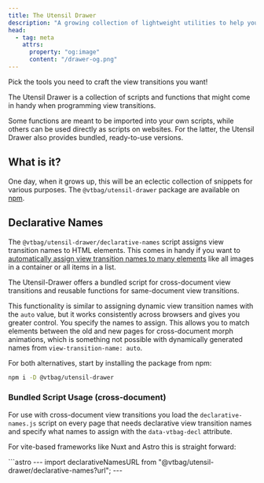 ```yaml
---
title: The Utensil Drawer
description: "A growing collection of lightweight utilities to help you craft polished view transitions."
head:
  - tag: meta
    attrs:
      property: "og:image"
      content: "/drawer-og.png"
---
```



<Logo alt="The Utensil Drawer" image={drawer}>
Pick the tools you need to craft the view transitions you want!

The Utensil Drawer is a collection of scripts and functions that might come in handy when programming view transitions.

Some functions are meant to be imported into your own scripts, while others can be used directly as scripts on websites. For the latter, the Utensil Drawer also provides bundled, ready-to-use versions.

</Logo>

## What is it?

One day, when it grows up, this will be an eclectic collection of snippets for various purposes. The `@vtbag/utensil-drawer` package are available on [npm](https://www.npmjs.com/package/@vtbag/utensil-drawer).

<UtensilGrid>
  <Utensil
    title="Declarative Names"
    description="Automatically assigns dynamic view transition names to HTML elements using CSS selectors."
    href="#declarative-names"
  />
  <Utensil
    title="Escaped Custom Identifiers"
    description="Escape view transition names to unlock characters beyond basic ASCII letters and digits."
    href="#escapeviewtransitionname"
  />
  <Utensil
    title="Set Morphing Vector"
    stable={false}
    description="Brand new and experimental: provides the parameters of the morph animations as pseudo properties to your CSS rules"
    href="#morphing-vector"
  />
  <Utensil
    title="Interim Type Declarations"
    stable={false}
    description="A temporary solution until Definitely Typed is ready and Level 2 definitions become available."
    href="#type-declarations"
  />
  <Utensil
    title="Hardened Start"
    stable={false}
    description="Wrapper with a non-animating fallback for browsers without native support. Respects the reduced motion preference and supports optional, automatic chaining of view transitions."
    href="#maystartviewtransition"
  />
</UtensilGrid>

## Declarative Names

The `@vtbag/utensil-drawer/declarative-names` script assigns view transition names to HTML elements. This comes in handy if you want to [automatically assign view transition names to many elements](/tips/auto-names/) like all images in a container or all items in a list.

The Utensil-Drawer offers a bundled script for cross-document view transitions and reusable functions for same-document view transitions.

This functionality is similar to assigning dynamic view transition names with the `auto` value, but it works consistently across browsers and gives you greater control. You specify the names to assign. This allows you to match elements between the old and new pages for cross-document morph animations, which is something not possible with dynamically generated names from `view-transition-name: auto`.

For both alternatives, start by installing the package from npm:

```sh
npm i -D @vtbag/utensil-drawer
```
### Bundled Script Usage (cross-document)

For use with cross-document view transitions you load the `declarative-names.js` script on every page that needs declarative view transition names and specify what names to assign with the `data-vtbag-decl` attribute.

For vite-based frameworks like Nuxt and Astro this is straight forward:


<Tabs>
<TabItem label="Astro">
```astro
---
import declarativeNamesURL from "@vtbag/utensil-drawer/declarative-names?url";
---
<head>
  <script is:inline src={declarativeNamesURL} data-vtbag-decl='...' />
</head>  
```
</TabItem>

<TabItem label="Nuxt">

```vue
<script setup>
import { useHead } from '#imports'
import declarativeNamesUrl from '@vtbag/utensil-drawer/declarative-names?url'

useHead({
  script: [
    { src: declarativeNamesUrl, attrs: { 'data-vtbag-decl': '...' } }
  ]
})
</script>
```
</TabItem>
<TabItem label="plain HTML">
After installing the package from npm, copy it to a place where it can be served to the browser.
```sh
cp node_modules/@vtbag/utensil-drawer/lib/bundled/declarative-names.js public/declarative-name.js
```

```html
<head>
  <script src="/declarative-names.js" data-vtbag-decl="..."></script>
</head>
```
Don't forget to update the copy once you update the npm package!
</TabItem>
</Tabs>

<style>{`.tablist-wrapper a {text-decoration: none}`}</style>

To ensure that the code is executed before the `pagereveal` event, the script must be placed inside the `<head>` element of your page as a classical inline script. Do _not_ add `type="module"` or the `defer` or `async` attributes as this would delay the script too much.

### Import Reusable Functions (same-document)

The reusable functions can be imported from `@vtbag/utensil-drawer/set-view-transition-names`.

```ts
import { setSelectedViewTransitionNames } from "@vtbag/utensil-drawer/set-view-transition-names";

setSelectedViewTransitionNames("h2", "headers-");
```

For details see the comments in the [code](http://github.com/vtbag/utensil-drawer/blob/main/src/set-view-transition-names.ts)

### Examples

This site uses the `declarative-names` script for cross-document navigation to make `h2` and `h3` headings standout when navigating through the pages. It also randomizes the entries of the table of contents visible in the right part of the screen in the desktop view. Here is the configuration used for this:

```apl
data-vtbag-decl="h2, h3 = vtbag-h-; starlight-toc span = vtbag-toc~"
```

This assigns `vtbag-h-0, ...` to the h2 and h3 headers of every page. This makes headings appear to lift off the page during navigation and smoothly slide into place on the next page.

The second declaration assigns `vtbag-toc-0, ...` in a random fashion to the entries of the page navigation bar: During navigation, the entries swirl into place, seamlessly adjusting to the new structure.

### Configuration

You instruct the script with a `data-vtbag-decl` attribute on a script element. Typically on the very script element that loads the `declarative-names` code, but any other script element found in the DOM when the script executes will do. You can use this to your advantage to compose the declarations from multiple sources, but make sure that those elements a positioned before the `declarative-names` script.

The structure for the declaration is as shown in the syntax diagram:

<div style="width:fit-content; margin-inline: auto">
  <svg xmlns="http://www.w3.org/2000/svg" width="491" height="195">
   <defs>
      <style type="text/css">{`
    @namespace "http://www.w3.org/2000/svg";
    .line                 {fill: none; stroke: #332900; stroke-width: 1;}
    .bold-line            {stroke: #141000; shape-rendering: crispEdges; stroke-width: 2;}
    .thin-line            {stroke: #1F1800; shape-rendering: crispEdges}
    .filled               {fill: #332900; stroke: none;}
    text.terminal         {font-family: Verdana, Sans-serif;
                            font-size: 12px;
                            fill: #141000;
                            font-weight: bold;
                          }
    text.nonterminal      {font-family: Verdana, Sans-serif;
                            font-size: 12px;
                            fill: #1A1400;
                            font-weight: normal;
                          }
    text.regexp           {font-family: Verdana, Sans-serif;
                            font-size: 12px;
                            fill: #1F1800;
                            font-weight: normal;
                          }
    rect, circle, polygon {fill: #332900; stroke: #332900;}
    rect.terminal         {fill: #FFDB4D; stroke: #332900; stroke-width: 1;}
    rect.nonterminal      {fill: #FFEC9E; stroke: #332900; stroke-width: 1;}
    rect.text             {fill: none; stroke: none;}
    polygon.regexp        {fill: #FFF4C7; stroke: #332900; stroke-width: 1;}

    .line                 {fill: none; stroke: #888888; stroke-width: 1;}
    polygon              {fill: #888888;}
    text.terminal         {font-family: Verdana, Sans-serif;
                            font-size: 12px;
                            fill: #141000;
                            font-weight: bold;
                          }
    text.nonterminal      {font-family: Verdana, Sans-serif;
                            font-size: 12px;
                            fill: #1A1400;
                            font-weight: normal;
                          }
    rect, circle, polygon {fill: #888888 stroke: #888888;}
    rect.terminal         {fill: #FFDB4D; stroke: #332900; stroke-width: 1;}
    rect.nonterminal      {fill: #FFEC9E; stroke: #332900; stroke-width: 1;}

`}</style>

   </defs>
   <polygon points="9 51 1 47 1 55"/>
   <polygon points="17 51 9 47 9 55"/>
   <g>
      <rect x="91" y="69" width="96" height="32"/>
      <rect x="89" y="67" width="96" height="32" class="nonterminal"/>
      <text class="nonterminal" x="99" y="87">css-selector</text>
   </g>
   <rect x="247" y="101" width="30" height="32" rx="10"/>
   <rect x="245"
         y="99"
         width="30"
         height="32"
         class="terminal"
         rx="10"/>
   <text class="terminal" x="255" y="119">=</text>
   <rect x="247" y="145" width="40" height="32" rx="10"/>
   <rect x="245"
         y="143"
         width="40"
         height="32"
         class="terminal"
         rx="10"/>
   <text class="terminal" x="255" y="163">~=</text>
   <g>
      <rect x="327" y="101" width="56" height="32"/>
      <rect x="325" y="99" width="56" height="32" class="nonterminal"/>
      <text class="nonterminal" x="335" y="119">prefix</text>
   </g>
   <rect x="71" y="3" width="24" height="32" rx="10"/>
   <rect x="69"
         y="1"
         width="24"
         height="32"
         class="terminal"
         rx="10"/>
   <text class="terminal" x="79" y="21">;</text>
   <path class="line"
         d="m17 51 h2 m60 0 h10 m0 0 h322 m-352 0 h20 m332 0 h20 m-372 0 q10 0 10 10 m352 0 q0 -10 10 -10 m-362 10 v12 m352 0 v-12 m-352 12 q0 10 10 10 m332 0 q10 0 10 -10 m-342 10 h10 m96 0 h10 m20 0 h10 m0 0 h166 m-196 0 h20 m176 0 h20 m-216 0 q10 0 10 10 m196 0 q0 -10 10 -10 m-206 10 v12 m196 0 v-12 m-196 12 q0 10 10 10 m176 0 q10 0 10 -10 m-166 10 h10 m30 0 h10 m0 0 h10 m-80 0 h20 m60 0 h20 m-100 0 q10 0 10 10 m80 0 q0 -10 10 -10 m-90 10 v24 m80 0 v-24 m-80 24 q0 10 10 10 m60 0 q10 0 10 -10 m-70 10 h10 m40 0 h10 m20 -44 h10 m56 0 h10 m-352 -64 l20 0 m-1 0 q-9 0 -9 -10 l0 -14 q0 -10 10 -10 m372 34 l20 0 m-20 0 q10 0 10 -10 l0 -14 q0 -10 -10 -10 m-372 0 h10 m24 0 h10 m0 0 h328 m-412 34 h20 m412 0 h20 m-452 0 q10 0 10 10 m432 0 q0 -10 10 -10 m-442 10 v122 m432 0 v-122 m-432 122 q0 10 10 10 m412 0 q10 0 10 -10 m-422 10 h10 m0 0 h402 m23 -142 h-3"/>
   <polygon points="481 51 489 47 489 55"/>
   <polygon points="481 51 473 47 473 55"/>
</svg>
</div>

The data attribute accepts a semicolon separated list of rules.
A rule tells the script to add a `view-transition-name`, starting with the given `prefix`, to the `style` attribute of all DOM elements matching the `css-selector`. If the rule ends right after the selector, it implicitly uses `vtbag-decl-{i}-` for some _i_ as the prefix. Prefixes can consist of arbitrary characters but must not contain semicolons `(;)` or equal signs `(=)`. Selectors can be any valid CSS selector, but can't contain semicolons and ASCII characters other than `A-Za-z0-9_-` must be escaped.

To ensure unique view transition names, a numeric suffix is appended to the prefix when a rule applies to multiple elements, unless the prefix is empty, `none`, or `auto`. The numbering starts at 0 and increments by 1, following the order in which elements appear in the DOM. If the prefix ends with `~`, the `~` is replaced with `-`, and numbers are assigned in a randomized manner instead of sequentially.

If an element’s style attribute already contains a view-transition-name, it will be overridden unless the rule uses the weak assignment operator `~=`.

## escapeViewTransitionName()

The `escapeViewtransitionName()` function [escapes](https://developer.mozilla.org/en-US/docs/Web/CSS/custom-ident) characters in a string, making it safe to use as a view transition name.

```sh
npm i -D @vtbag/utensil-drawer
```

```ts
import { escapeViewTransitionName } from "@vtbag/utensil-drawer/escape-view-transition-name";

const escaped = escapeViewTransitionName("my:ident"); // => my\:ident
```

:::note
In client-side code, you can use `CSS.escape()` to escape custom identifiers.

The `escapeViewTransitionName()` function might come in handy for server-side environments, where a CSS object isn't available.
:::

## Morphing Vector

_experimental_

In most cases, you know your page layout and can predict where elements with view transition names are positioned and how they will animate during a transition. But sometimes, you do not have that static knowledge. Element positions may vary dynamically. Wouldn't it be useful if animations could adapt based on the positions of those elements, or even react to the distance and angle between the old and new images sharing the same view transition name?

That's where the `setVectors()` function comes in:

Assume `::view-transition-group(<group>)` having _width1_, _height1_ morphs form _(x1, y1)_, to _(x2, y2)_ having _width2_, _height2_. Calling `setVectors()` when the view transitions `ready` promise fulfills, adds the following CSS definitions to your page:

```css
:root {
  --vtbag-vector-${group}-from-x: ${x1}px;
  --vtbag-vector-${group}-to-x: ${x2}px;
  --vtbag-vector-${group}-from-y: ${y1}px;
  --vtbag-vector-${group}-to-y: ${y2}px;
  --vtbag-vector-${group}-from-width: ${width1}px;
  --vtbag-vector-${group}-to-width: ${width2}px;
  --vtbag-vector-${group}-from-height: ${height1}px;
  --vtbag-vector-${group}-to-height: ${height2}px;
}
::view-transition-group(${group}) {
  --vtbag-vector-from-x: ${x1}px;
  --vtbag-vector-to-x: ${x2}px;
  --vtbag-vector-from-y: ${y1}px;
  --vtbag-vector-to-y: ${y2}px;
  --vtbag-vector-from-width: ${width1}px;
  --vtbag-vector-to-width: ${width2}px;
  --vtbag-vector-from-height: ${height1}px;
  --vtbag-vector-to-height: ${height2}px;
}
```

This way you can access the parameters of the morph animations directly within you CSS rules.

### Usage

Here is an example from the [Derived Trajectories Demo](/vector-demo/): `setVector` is called right at the beginning of the animation phase when all old and new images are setup.

```sh
npm i -D @vtbag/utensil-drawer
```

```js
import { setVectors } from "@vtbag/utensil-drawer/vectors";
import { mayStartViewTransition } from "@vtbag/utensil-drawer/may-start-view-transition";
...
const transition = mayStartViewTransition(...);
transition.ready.then(() => {
  setVectors();
  transition.types.add("with-vectors");
})
```

This adds the `--vtbag-vector-*` custom properties to the page as shown in the last section.

:::note
As the `setVectors()` function needs access to the [current view transition](#current-view-transition). Thus it only works in combination with [mayStartViewTransition](#maystartviewtransition).
:::

For Firefox it is important to avoid accessing the pseudo-properties too early. This is why we set the `with-vectors` view transition type _after_ the vectors are calculated. The type is then used to guard the arc animation. Otherwise the @keyframes would initialize before the custom-properties are calculated. Alternatively, you could use a CSS class or an HTML attribute and check for its existence from CSS. But hey, we are doing view transitions and have a [polyfill](/tools/utensil-drawer/#usetypespolyfill-always--auto--never) for types if they are not supported ;-)

While such a pattern is necessary for Firefox it does no harm for the other browser.

With the guard, the CSS rules can now access the values as soon as they are available and calculate derived parameters for the animations.

```css
:active-view-transition-type(with-vectors)::view-transition-image-pair(.el) {
  animation-name: arc;
  animation-timing-function: ease-in-out;
}
@keyframes arc {
  50% {
    transform: translateX(
      calc(var(--vtbag-vector-to-y) / 3 - var(--vtbag-vector-from-y) / 3)
    );
  }
}
```

Since we are using a view-transition-class in the selector, this CSS rule applies animations to multiple pseudo-elements. Each image pair gets its own version of the keyframe definition, inheriting the custom-property values from its parent, the `::view-transition-group` pseudo-element. The `var()` expressions are evaluated once when the keyframes are defined. Changing the values of the custom properties later will not affect the keyframes or the animations.

### Configuration

By default, `setVectors()` will do this for every morph animation, i.e. for every view transition group that holds both, the old and the new image.

To optimize the size of the generated CSS for the custom-properties, the `setVectors()` function accepts two parameters:

```ts
setVectors(instructions: Inst[], where: "root" | "pseudo" | "both" = "both")
```

The `instructions` parameter can be used to exclude groups and properties. Each instruction has a regular expression that selects group names, and an array of property names. An instruction tells the function to set pseudo properties for the given property names if the regular expression completely matches the group name.

The default instructions are `[{pattern: ".*", props: ["x", "y", "width", "height"]}]`. This adds properties for x, y, width, and height to all groups. If you, for example, only want custom-properties for _x_ and _y_ for groups where the name starts with `elt-`, use `[{pattern: "elt-.*", props: ["x", "y"]}]`.

The `where` parameter tells the function whether the pseudo properties should be added to the `::view-transition-group` pseudo, to the `:root` element, or to both.

## Type Declarations

_experimental_

Copy [`dom-view-transitions-level2.d.ts`](http://github.com/vtbag/utensil-drawer/blob/main/src/dom-view-transitions-level2.d.ts) to your `src` directory if you are missing declarations for the new types and interfaces.

```ts
declare global {
  type UpdateCallback = undefined | (() => void | Promise<void>);
  type StartViewTransitionParameter = {
    types?: string[] | Set<string>;
    update?: UpdateCallback;
  };

  interface Document {
    startViewTransition?(
      param?: StartViewTransitionParameter | UpdateCallback
    ): ViewTransition;
  }
  interface PageSwapEvent extends Event {
    viewTransition?: ViewTransition;
    activation?: NavigationActivation;
  }
  interface PageRevealEvent extends Event {
    viewTransition?: ViewTransition;
  }

  interface WindowEventMap {
    pageswap: PageSwapEvent;
    pagereveal: PageRevealEvent;
  }

  interface NavigationActivation {
    entry: NavigationHistoryEntry;
    from: NavigationHistoryEntry;
    navigationType: NavigationTypeString;
  }
  interface AnimationEffect {
    target: HTMLElement;
    pseudoElement?: string;
    getKeyframes: () => Keyframe[];
  }

  interface ViewTransition {
    types?: Set<string>;
  }
  interface Window {
    navigation?: Navigation;
  }
  interface Navigation {
    activation: NavigationActivation;
  }
}
export {};
```

## mayStartViewTransition()

_experimental_

More than just a wrapper. This function upgrades your view transitions with advanced capabilities and seamless fallbacks.

```sh
npm i -D @vtbag/utensil-drawer
```

```js
import { mayStartViewTransition } from "@vtbag/utensil-drawer/may-start-view-transition";

const transition = mayStartViewTransition(...);
```

This function provides quite different functionalities.

1. It wraps `document.startViewTransition()` to free you from checking whether the browser supports the View Transition API. You can call it the same way in any browser, whether it supports Level 2, Level 1, or nothing at all.

2. It includes built-in support for users who prefer reduced motion, automatically suppressing transitions based on system or browser settings.

3. The View Transition API cancels active view transitions when a new one starts. `mayStartViewTransition` provides alternatives to prevent these cancellations. Here is what's supported:

   - If the old images have not been captured yet, the function can automatically merge additional update callbacks into the current view transition. This means multiple UI components can trigger transitions close together, and they will seamlessly act as one.

   - If the old images were already captured, the function queues new update callbacks and types and runs them once the current view transitions finishes, combining them into a single update function for a new view transition.

   - It can also skip starting a new transition if one is already running, letting the active one take the lead for a smoother result.

In the simplest use case, `mayStartViewTransition` works as a drop-in replacement for `document.startViewTransition`. Like the Level 2 API, it accepts either an update callback or an options object with a callback and view transition types. If the browser only supports the old syntax with the callback, the parameters are mapped accordingly. Types are lost in this case.

When the View Transition API is not supported at all, `mayStartViewTransition()` falls back gracefully by calling the update function directly and returning a compatible object with `updateCallbackDone`, `ready` and `finished` promises.

You can also pass a second options parameter for advanced behavior not available in the native API:

```js
export interface StartViewTransitionExtensions {
	respectReducedMotion?: boolean; // default is true
	collisionBehavior?: 'skipOld' | 'chaining' | 'skipNew' | 'never'; // default is "skipOld"
	speedUpWhenChained?: number; // default is 1.0
  useTypesPolyfill?: 'always' | 'auto' | 'never';
}
```

### Basic Chaining Examples

`mayStartViewTransition` is useful when you need to manage concurrent calls to `startViewTransition`. Common use cases include debouncing transitions triggered by user events, or allowing UI components to start view transitions independently, without requiring them to coordinate or be manually integrated into a single transition.

#### Debouncing

The [Derived Trajectories](/vector-demo/) demo uses `mayStartViewTransitions` to ensure that rapid clicks triggering element shuffles do not cancel the current view transition animation.

```js
button.addEventListener("click", (e) => {
  mayStartViewTransition(shuffle, {
    collisionBehavior: "chaining",
  });
});
```

If the user clicked several times during the animation, `mayStartViewTransition` queues the shuffle callbacks and executes them together in a single update function for a subsequent view transition.

The [Game of Life](/chaining-demo/) uses the same technique to decouple the calculation of new generations from their rendering. If generations are requested faster than the view transition can display them, `mayStartViewTransition` automatically queues the update callbacks. You can quickly fill the queue on desktop by "clicking" the NEXT button using the keyboard auto-repeat. You should then see the queued request processed in batches. Visually, life proceeds skipping several generations at a time.

#### Automatic Integration

The [Tower of Hanoi](https://fun-with-view-transitions.pages.dev/episode/7/page.html) demo, [covered by its own episode of Fun with View Transitions](/fwvt/playing/) makes multiple independent calls to `mayStartViewTransition`. One animates the disk movements, another updates the progress bar and counters. A separate view transition runs when the puzzle is solved, and yet another comes in when switching between light and dark mode.

These transitions are conceptually and technically independent. Some share the same trigger, but not all. From the user's perspective, the result appears as a single coordinated transition, even though there is no shared or global app code managing synchronization.

```js title="ProgressContainer"
...
mayStartViewTransition(updateProgress, {collisionBehavior: "chaining"});
...
```

```js title="MoveDisks"
...
mayStartViewTransition(moveDisks, {collisionBehavior: "chaining"});
...
```

Assume the `ProgressContainer` code runs before the `MoveDisk` code. `ProgressContainer` calls `mayStarViewTransition()`, which eventually invokes the browser's `document.startViewTransition()`. That creates the result object containing the view transition promises and hands off image capturing and update callback execution to the browser's render loop.

If `MoveDisk` calls `mayStartViewTransition` before the next render loop runs, the function can automatically extend the current view transition to include `MoveDisk`'s update callback (and, optionally, its types). This mechanism is not limited to just two calls.

In fact, as long as your code does not return control to the macro-task queue, the browser will not re-enter the render loop, and will not start capturing the old images. During that time, all your update callbacks can be included in a single view transition.

Just keep in mind that the browser might lose patience and skip the transition if the (combined) update callback takes too long. Chromium based browsers seem to have a limit of around four seconds, but really, who wants to block rendering for that long? The best practice is handle any time-consuming preparations before starting the view transition, and keep update callback as short and simple a possible, ideally as a synchronous function.

### respectReducedMotion

When `respectReducedMotion` is enabled, `mayStartViewTransition` behaves as if native view transitions are not supported if the user has turned on reduced motion at the operation system or browser level.

### collisionBehavior: "chaining"

When `collisionBehavior` is set to `"chaining"`, calls to `mayStartViewTransition` do not interrupt active view transitions.

Instead, while the old screenshots are not captured yet, the updates are merged into the current transition.
Calls arriving after capturing old images are queued and played back in a new view transition that begins automatically once the current one has finished.

### collisionBehavior: "chaining-only"

Like before, but not combining updates that arrive before the capturing. Updates arriving while a view transition is running are always queued.

##### speedUpWhenChained

Triggering a new call during an ongoing transition can also be used to speed up the current animation if `speedUpWhenChained` is set to a value greater than 1.

### collisionBehavior: "skipNew"

Setting `collisionBehavior` to `skipNew` means a new view transition will only start if none is currently active. Otherwise, the update callback is executed immediately as if view transitions weren't supported and without affecting the ongoing view transition.

### collisionBehavior: "skipOld"

Setting `collisionBehavior` to `skipOld` give you the default behavior of view transitions, where new transitions cancel active ones.

### collisionBehavior: "never"

Setting `collisionBehavior` to `never` prevents any collisions by executing only the update callback, skipping pseudo-element creation and animation.

For details see [`may-start-view-transition.ts`](http://github.com/vtbag/utensil-drawer/blob/main/src/may-start-view-transition.ts)

### useTypesPolyfill: "always" | "auto" | "never"

Setting `useTypesPolyfill: "always"` adds a **polyfill for [view transition types]()**.
This brings view transition types even to browsers that [only support Level 1](/basics/levels/#same-document-features-missing-in-level-1) of the View Transition API.

```js
mayStartViewTransition(
  { update, types: ["my", "type"] },
  { useTypesPolyfill: "always" }
);
```

The polyfill replaces view transition types with CSS classes set on the `:root` element during view transitions.
As an example, a type called `type-name` is replaced with a class called `vtbag-vtt-type-name`, where the `vtbag-vtt-` prefix avoids name clashes with regular CSS classes. While the view transition is active, this option also sets a `vtbag-vtt-0` class on the `:root` element as a pendant for `:active-view-transition`.

Setting `useTypesPolyfill: "never"` completely disables the polyfill. This is the default. \
Setting `useTypesPolyfill: "auto"` enables the polyfill in browsers that do support Level 1 but not Level 2 of the View Transition API.

In your stylesheets, you can have your `:active-view-transition-type()` and `:active-view-transition` selectors automatically be rewritten to checks for the inserted classes by using the Bag's [postcss-active-view-transition-type](#the-postcss-active-view-transition-type-postcss-plugin) PostCSS plugin.

### Current View Transition

The module also exports `getCurrentViewTransition()` to access the active global view transition object. Iff the function returns undefined, no view transition is currently active. Looking forward to [native support] via `document.activeViewTransition`. 

## The postcss-active-view-transition-type PostCSS Plugin

Want to use `:active-view-transition-type()` and `:active-view-transition` pseudo-classes with browsers that do not support them natively? This is typically the case when there is a time lag between Level 1 and Level 2 implementations of the API. Some browser versions support same-document view transitions (Level 1) but not view transition types (Level 2). Presumably, this will happen again, when Firefox releases its first version of View Transition API support.

The `postcss-active-view-transition-type` plugin addresses view transition types for **same-document** view transitions. **Cross-document** view transitions are also Level 2, so they do not need additional support.

This PostCSS plugin rewrites the pseudo-class selectors `:active-view-transition-type()` and `:active-view-transition` to selectors that work with the Bag's [polyfill for view transition types](#usetypespolyfill-always--never). Plugin and polyfill together let you use

- pseudo-class selectors for view transition types in your stylesheets,
- as well as view transition types with [`mayStartViewTransition({types:...})`](#maystartviewtransition),

even if those types [are not natively supported](/basics/levels/#same-document-features-missing-in-level-1) on all browsers that implement same-document view transitions.

### Installation

Install the PostCSS plugin from npm:

```sh
npm i -D postcss-active-view-transition-type
```

Add the plugin to your PostCSS config. If you use `vite` (or a framework based on `vite`, like Astro), `vite` will automatically pick up a `postcss.config.cjs` in your project home, if it exists.

```js title="postcss.config.cjs"
module.exports = {
  plugins: [
    require("postcss-active-view-transition-type"),
    // or
    // require("postcss-active-view-transition-type")({mode: 'append'})
  ],
};
```

The plugin support a `mode` option:

- `"in-place"` (the default) rewrites the selectors in place,
- `"append"` appends the rewritten rules to the original stylesheet. 


The recommended value depends on your setting of the `useTypesPolyfill` extension when calling `mayStartViewTransition`: Use `"in-place"` for `useTypesPolyfill: "always"`. Use `"append"` for `useTypesPolyfill: "auto"`.

The following table shows how to combine the plugin and the polyfill parameters in more detail.


| When to use                                                                                                                                                                                                    | useTypesPolyfill | postcss-active-view-transition-type mode |
| -------------------------------------------------------------------------------------------------------------------------------------------------------------------------------------------------------------- | ---------------- | ---------------------------------------- |
| Activate the polyfill only where needed and have original and rewritten rules in your CSS                                                                                                     | 'auto'           | 'append'                                 |
| You can avoid duplication of rules if you do not use types with cross-document view transitions and all same-document view transitions are started using `mayStartViewTransition()` with `useTypesPlugin: 'always'` | 'always'         | 'in-place'                               |
| If you do not want to use the polyfill                                                                                                                                                                         | 'never'          | n.a.                                     |

